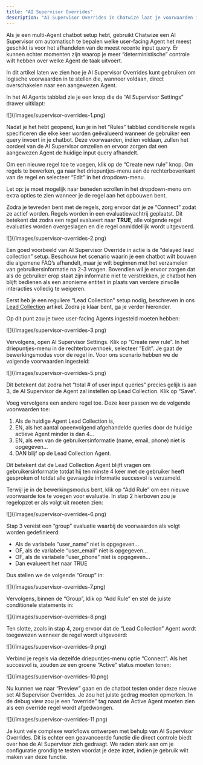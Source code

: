 ```yaml
---
title: "AI Supervisor Overrides"
description: "AI Supervisor Overrides in Chatwize laat je voorwaarden instellen om automatisch de juiste AI Agent te kiezen in een multi-agent chatbotomgeving."
---
```


Als je een multi-Agent chatbot setup hebt, gebruikt Chatwize een AI Supervisor om automatisch te bepalen welke user-facing Agent het meest geschikt is voor het afhandelen van de meest recente input query. Er kunnen echter momenten zijn waarop je meer “deterministische” controle wilt hebben over welke Agent de taak uitvoert.

In dit artikel laten we zien hoe je AI Supervisor Overrides kunt gebruiken om logische voorwaarden in te stellen die, wanneer voldaan, direct overschakelen naar een aangewezen Agent.

In het AI Agents tabblad zie je een knop die de “AI Supervisor Settings” drawer uitklapt:

<Frame>
  ![](/images/supervisor-overrides-1.png)
</Frame>

Nadat je het hebt geopend, kun je in het “Rules” tabblad conditionele regels specificeren die elke keer worden geëvalueerd wanneer de gebruiker een query invoert in je chatbot. Deze voorwaarden, indien voldaan, zullen het oordeel van de AI Supervisor omzeilen en ervoor zorgen dat een aangewezen Agent de huidige input query afhandelt.

Om een nieuwe regel toe te voegen, klik op de “Create new rule” knop. Om regels te bewerken, ga naar het driepuntjes-menu aan de rechterbovenkant van de regel en selecteer “Edit” in het dropdown-menu.

<Note>
  Let op: je moet mogelijk naar beneden scrollen in het dropdown-menu om extra opties te zien wanneer je de regel aan het opbouwen bent.
</Note>

Zodra je tevreden bent met de regels, zorg ervoor dat je ze “Connect” zodat ze actief worden. Regels worden in een evaluatiewachtrij geplaatst. Dit betekent dat zodra een regel evalueert naar **TRUE**, alle volgende regel evaluaties worden overgeslagen en die regel onmiddellijk wordt uitgevoerd.

<Frame>
  ![](/images/supervisor-overrides-2.png)
</Frame>

Een goed voorbeeld van AI Supervisor Override in actie is de “delayed lead collection” setup. Beschouw het scenario waarin je een chatbot wilt bouwen die algemene FAQ’s afhandelt, maar je wilt beginnen met het verzamelen van gebruikersinformatie na 2-3 vragen. Bovendien wil je ervoor zorgen dat als de gebruiker erop staat zijn informatie niet te verstrekken, je chatbot hen blijft bedienen als een anonieme entiteit in plaats van verdere zinvolle interacties volledig te weigeren.

Eerst heb je een reguliere “Lead Collection” setup nodig, beschreven in ons [Lead Collection](/lead-collection) artikel. Zodra je klaar bent, ga je verder hieronder.

Op dit punt zou je twee user-facing Agents ingesteld moeten hebben:

<Frame>
  ![](/images/supervisor-overrides-3.png)
</Frame>

Vervolgens, open AI Supervisor Settings. Klik op “Create new rule”. In het driepuntjes-menu in de rechterbovenhoek, selecteer “Edit”. Je gaat de bewerkingsmodus voor de regel in. Voor ons scenario hebben we de volgende voorwaarden ingesteld:

<Frame>
  ![](/images/supervisor-overrides-5.png)
</Frame>

Dit betekent dat zodra het “total # of user input queries” precies gelijk is aan 3, de AI Supervisor de Agent zal instellen op Lead Collection. Klik op “Save”.

Voeg vervolgens een andere regel toe. Deze keer passen we de volgende voorwaarden toe:

1. Als de huidige Agent Lead Collection is,
2. EN, als het aantal opeenvolgend afgehandelde queries door de huidige actieve Agent minder is dan 4...
3. EN, als een van de gebruikersinformatie (name, email, phone) niet is opgegeven...
4. DAN blijf op de Lead Collection Agent.

Dit betekent dat de Lead Collection Agent blijft vragen om gebruikersinformatie totdat hij ten minste 4 keer met de gebruiker heeft gesproken of totdat alle gevraagde informatie succesvol is verzameld.

Terwijl je in de bewerkingsmodus bent, klik op “Add Rule” om een nieuwe voorwaarde toe te voegen voor evaluatie. In stap 2 hierboven zou je regelopzet er als volgt uit moeten zien:

<Frame>
  ![](/images/supervisor-overrides-6.png)
</Frame>

Stap 3 vereist een “group” evaluatie waarbij de voorwaarden als volgt worden gedefinieerd:

- Als de variabele “user_name” niet is opgegeven...
- OF, als de variabele “user_email” niet is opgegeven...
- OF, als de variabele “user_phone” niet is opgegeven...
- Dan evalueert het naar TRUE

Dus stellen we de volgende “Group” in:

<Frame>
  ![](/images/supervisor-overrides-7.png)
</Frame>

Vervolgens, binnen de “Group”, klik op “Add Rule” en stel de juiste conditionele statements in:

<Frame>
  ![](/images/supervisor-overrides-8.png)
</Frame>

Ten slotte, zoals in stap 4, zorg ervoor dat de “Lead Collection” Agent wordt toegewezen wanneer de regel wordt uitgevoerd:

<Frame>
  ![](/images/supervisor-overrides-9.png)
</Frame>

Verbind je regels via dezelfde driepuntjes-menu optie “Connect”. Als het succesvol is, zouden ze een groene “Active” status moeten tonen:

<Frame>
  ![](/images/supervisor-overrides-10.png)
</Frame>

Nu kunnen we naar “Preview” gaan en de chatbot testen onder deze nieuwe set AI Supervisor Overrides. Je zou het juiste gedrag moeten opmerken. In de debug view zou je een “override” tag naast de Active Agent moeten zien als een override regel wordt afgedwongen.

<Frame>
  ![](/images/supervisor-overrides-11.png)
</Frame>

Je kunt vele complexe workflows ontwerpen met behulp van AI Supervisor Overrides. Dit is echter een geavanceerde functie die direct controle biedt over hoe de AI Supervisor zich gedraagt. We raden sterk aan om je configuratie grondig te testen voordat je deze inzet, indien je gebruik wilt maken van deze functie.